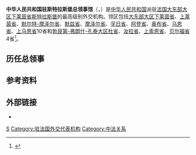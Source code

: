 {{Infobox diplomatic mission
|name=中华人民共和国驻斯特拉斯堡总领事馆<br><small>{{lang|fr|Consulat Général de la République Populaire de Chine à Strasbourg}}</small><br><small>{{lang|en|Consulate-General of the People's Republic of China in Strasbourg}}</small><br>[[File:National_Emblem_of_the_People's_Republic_of_China.svg|100px]]
|location={{flag|France}}[[大东部大区|大东部大区]][[下莱茵省|下莱茵省]][[斯特拉斯堡|斯特拉斯堡]]
|image=
|address= 35，Rue Bautain 67000<ref>[http://strasbourg.china-consulate.org/chn/zlgjs/t114627.htm 中国驻斯特拉斯堡总领事馆>总领馆信息]</ref>
|department={{flagicon|CHN}} [[中华人民共和国外交部|中华人民共和国外交部]]
|consul_general=[[凌军|凌军]]
|website=[http://strasbourg.china-consulate.gov.cn/chn/ 官方网站]
}}
'''中华人民共和国驻斯特拉斯堡总领事馆'''（{{lang-fr|Consulat Général de la République Populaire de Chine à Strasbourg}}，{{lang-en|Consulate-General of the People's Republic of China in Strasbourg}}）是[[中华人民共和国|中华人民共和国]]派驻[[法国|法国]][[大东部大区|大东部大区]][[下莱茵省|下莱茵省]][[斯特拉斯堡|斯特拉斯堡]]的最高级别外交机构。领区包括[[大东部大区|大东部大区]][[下莱茵省|下莱茵省]]、[[上莱茵省|上莱茵省]]、[[默尔特-摩泽尔省|默尔特-摩泽尔省]]、[[默兹省|默兹省]]、[[摩泽尔省|摩泽尔省]]、[[孚日省|孚日省]]、[[阿登省|阿登省]]、[[奥布省|奥布省]]、[[马恩省|马恩省]]、[[上马恩省|上马恩省]]10省和[[勃艮第-弗朗什-孔泰大区|勃艮第-弗朗什-孔泰大区]][[杜省|杜省]]、[[汝拉省|汝拉省]]、[[上索恩省|上索恩省]]、[[贝尔福省|贝尔福省]]4省<ref>{{Cite web |url=http://strasbourg.china-consulate.org/chn/lsfw/lqfw/t204488.htm |title=领区范围 |access-date=2021-03-31 |archive-date=2020-02-20 |archive-url=https://web.archive.org/web/20200220032203/http://strasbourg.china-consulate.org/chn/lsfw/lqfw/t204488.htm }}</ref>。

==历任总领事==
{{main|中国驻斯特拉斯堡总领事列表}}

==参考资料==
{{reflist}}

==外部链接==
* {{Official Website|http://strasbourg.china-consulate.gov.cn/chn/|中华人民共和国驻斯特拉斯堡总领事馆官方网站}}{{zh-hans icon}}{{fr icon}}

{{中华人民共和国驻外机构}}

[[Category:中华人民共和国驻外机构|S]]
[[Category:驻法国外交代表机构|Category:驻法国外交代表机构]]
[[Category:中法关系|Category:中法关系]]